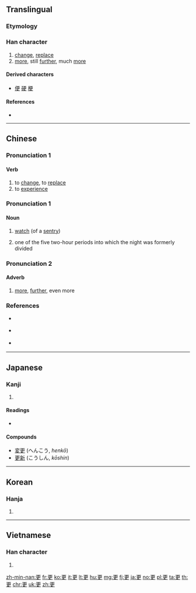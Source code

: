 {{also|史|吏}}
==Translingual==
{{stroke order|strokes=7}}

===Etymology===
{{Han etyl}}

===Han character===
{{Han char|rn=73|rad=曰|as=03|sn=7|four=10506|canj=MLWK}}

# [[change]], [[replace]]
# [[more]], still [[further]], much [[more]]

====Derived characters====
* [[便]] [[硬]] [[梗]]

====References====
* {{Han ref|kx=0502.060|dkj=14283|dj=0874.040|hdz=10020.020|uh=66F4|ud=26356|bh=A7F3|bd=42995}}

----

==Chinese==
{{zh-forms}}

===Pronunciation 1===
{{zh-pron
|m=gēng
|c=gang1
|h=pfs=n:kiên
|mn=keng
|mn_note=literary reading
|mn-t=gêng1
|w=
|dial=1
|mc=1
|oc=1
|ma=
|cat=v
}}

====Verb====
{{zh-verb}}

# to [[change]], to [[replace]]
# to [[experience]]

===Pronunciation 1===
{{zh-pron
|m=gēng
|c=gaang1
|h=pfs=kâng
|mn=keⁿ/kiⁿ
|mn_note=vernacular reading
|mn-t=gên1
|w=
|dial=n
|mc=1
|oc=1
|ma=
|cat=n
}}

====Noun====
{{zh-noun}}

# [[watch]] (of a [[sentry]])
# {{lb|zh|archaic}} one of the five two-hour periods into which the night was formerly divided

===Pronunciation 2===
{{zh-pron
|m=gèng
|c=gang3
|h=pfs=ns:kien
|mn=kèng
|mn_note=literary reading
|mn-t=gêng3
|w=
|dial=2
|mc=2
|oc=2
|ma=y
|cat=adv
}}

====Adverb====
{{zh-adv}}

# [[more]], [[further]], even more

===References===
* {{q|Mandarin}} {{R:cedict}}
* {{q|Hakka}} {{R:hak:Lau 1997}}
* {{q|Min Nan}} {{thcwd|3228}}

----

==Japanese==

===Kanji===
{{ja-kanji|grade=c|rs=一06}}

# {{defn|lang=ja|sort=曰03}}

====Readings====
* {{ja-readings|goon=[[きょう]] (kyō) {{non-joyo-reading}}|kanon=[[こう]] (kō)|kun=[[さら]] (sara), [[ふける]] (fukeru), [[あらためる]] (aratameru)}}

====Compounds====
* [[変更]] (へんこう, ''henkō'')
* [[更新]] (こうしん, ''kōshin'')

----

==Korean==

===Hanja===
{{ko-hanja|hangeul=[[경]], [[갱]]|eumhun=|rv=gyeong, gaeng|mr=kyŏng, kaeng|y=kyeng, kayng}}

# {{defn|lang=ko|sort=曰03}}

----

==Vietnamese==

===Han character===
{{vi-hantu|canh, cánh|rs=曰03}}

# {{defn|lang=vi|sort=曰03}}

[[zh-min-nan:更]]
[[fr:更]]
[[ko:更]]
[[it:更]]
[[lt:更]]
[[hu:更]]
[[mg:更]]
[[fj:更]]
[[ja:更]]
[[no:更]]
[[pl:更]]
[[ta:更]]
[[th:更]]
[[chr:更]]
[[uk:更]]
[[zh:更]]